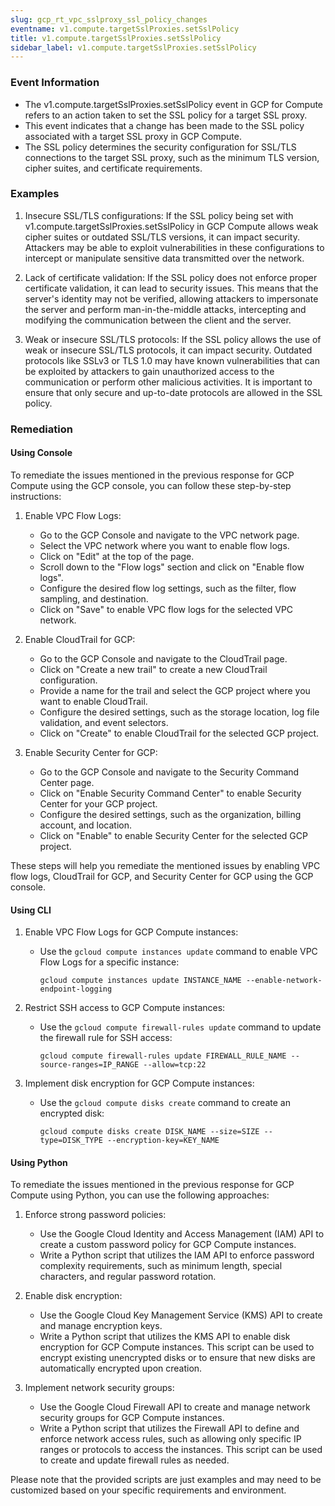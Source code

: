 ```yaml
--- 
slug: gcp_rt_vpc_sslproxy_ssl_policy_changes
eventname: v1.compute.targetSslProxies.setSslPolicy
title: v1.compute.targetSslProxies.setSslPolicy
sidebar_label: v1.compute.targetSslProxies.setSslPolicy
---
```

                       
### Event Information

- The v1.compute.targetSslProxies.setSslPolicy event in GCP for Compute refers to an action taken to set the SSL policy for a target SSL proxy.
- This event indicates that a change has been made to the SSL policy associated with a target SSL proxy in GCP Compute.
- The SSL policy determines the security configuration for SSL/TLS connections to the target SSL proxy, such as the minimum TLS version, cipher suites, and certificate requirements.


### Examples

1. Insecure SSL/TLS configurations: If the SSL policy being set with v1.compute.targetSslProxies.setSslPolicy in GCP Compute allows weak cipher suites or outdated SSL/TLS versions, it can impact security. Attackers may be able to exploit vulnerabilities in these configurations to intercept or manipulate sensitive data transmitted over the network.

2. Lack of certificate validation: If the SSL policy does not enforce proper certificate validation, it can lead to security issues. This means that the server's identity may not be verified, allowing attackers to impersonate the server and perform man-in-the-middle attacks, intercepting and modifying the communication between the client and the server.

3. Weak or insecure SSL/TLS protocols: If the SSL policy allows the use of weak or insecure SSL/TLS protocols, it can impact security. Outdated protocols like SSLv3 or TLS 1.0 may have known vulnerabilities that can be exploited by attackers to gain unauthorized access to the communication or perform other malicious activities. It is important to ensure that only secure and up-to-date protocols are allowed in the SSL policy.

### Remediation

#### Using Console

To remediate the issues mentioned in the previous response for GCP Compute using the GCP console, you can follow these step-by-step instructions:

1. Enable VPC Flow Logs:
   - Go to the GCP Console and navigate to the VPC network page.
   - Select the VPC network where you want to enable flow logs.
   - Click on "Edit" at the top of the page.
   - Scroll down to the "Flow logs" section and click on "Enable flow logs".
   - Configure the desired flow log settings, such as the filter, flow sampling, and destination.
   - Click on "Save" to enable VPC flow logs for the selected VPC network.

2. Enable CloudTrail for GCP:
   - Go to the GCP Console and navigate to the CloudTrail page.
   - Click on "Create a new trail" to create a new CloudTrail configuration.
   - Provide a name for the trail and select the GCP project where you want to enable CloudTrail.
   - Configure the desired settings, such as the storage location, log file validation, and event selectors.
   - Click on "Create" to enable CloudTrail for the selected GCP project.

3. Enable Security Center for GCP:
   - Go to the GCP Console and navigate to the Security Command Center page.
   - Click on "Enable Security Command Center" to enable Security Center for your GCP project.
   - Configure the desired settings, such as the organization, billing account, and location.
   - Click on "Enable" to enable Security Center for the selected GCP project.

These steps will help you remediate the mentioned issues by enabling VPC flow logs, CloudTrail for GCP, and Security Center for GCP using the GCP console.

#### Using CLI

1. Enable VPC Flow Logs for GCP Compute instances:
   - Use the `gcloud compute instances update` command to enable VPC Flow Logs for a specific instance:
     ```
     gcloud compute instances update INSTANCE_NAME --enable-network-endpoint-logging
     ```

2. Restrict SSH access to GCP Compute instances:
   - Use the `gcloud compute firewall-rules update` command to update the firewall rule for SSH access:
     ```
     gcloud compute firewall-rules update FIREWALL_RULE_NAME --source-ranges=IP_RANGE --allow=tcp:22
     ```

3. Implement disk encryption for GCP Compute instances:
   - Use the `gcloud compute disks create` command to create an encrypted disk:
     ```
     gcloud compute disks create DISK_NAME --size=SIZE --type=DISK_TYPE --encryption-key=KEY_NAME
     ```

#### Using Python

To remediate the issues mentioned in the previous response for GCP Compute using Python, you can use the following approaches:

1. Enforce strong password policies:
   - Use the Google Cloud Identity and Access Management (IAM) API to create a custom password policy for GCP Compute instances.
   - Write a Python script that utilizes the IAM API to enforce password complexity requirements, such as minimum length, special characters, and regular password rotation.

2. Enable disk encryption:
   - Use the Google Cloud Key Management Service (KMS) API to create and manage encryption keys.
   - Write a Python script that utilizes the KMS API to enable disk encryption for GCP Compute instances. This script can be used to encrypt existing unencrypted disks or to ensure that new disks are automatically encrypted upon creation.

3. Implement network security groups:
   - Use the Google Cloud Firewall API to create and manage network security groups for GCP Compute instances.
   - Write a Python script that utilizes the Firewall API to define and enforce network access rules, such as allowing only specific IP ranges or protocols to access the instances. This script can be used to create and update firewall rules as needed.

Please note that the provided scripts are just examples and may need to be customized based on your specific requirements and environment.


 